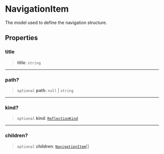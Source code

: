 # NavigationItem

The model used to define the navigation structure.

## Properties

### title

> **title**: `string`

***

### path?

> `optional` **path**: `null` \| `string`

***

### kind?

> `optional` **kind**: [`ReflectionKind`](https://typedoc.org/api/enums/Models.ReflectionKind-1.html)

***

### children?

> `optional` **children**: [`NavigationItem`](/api-docs/Interface.NavigationItem.mdx)[]
